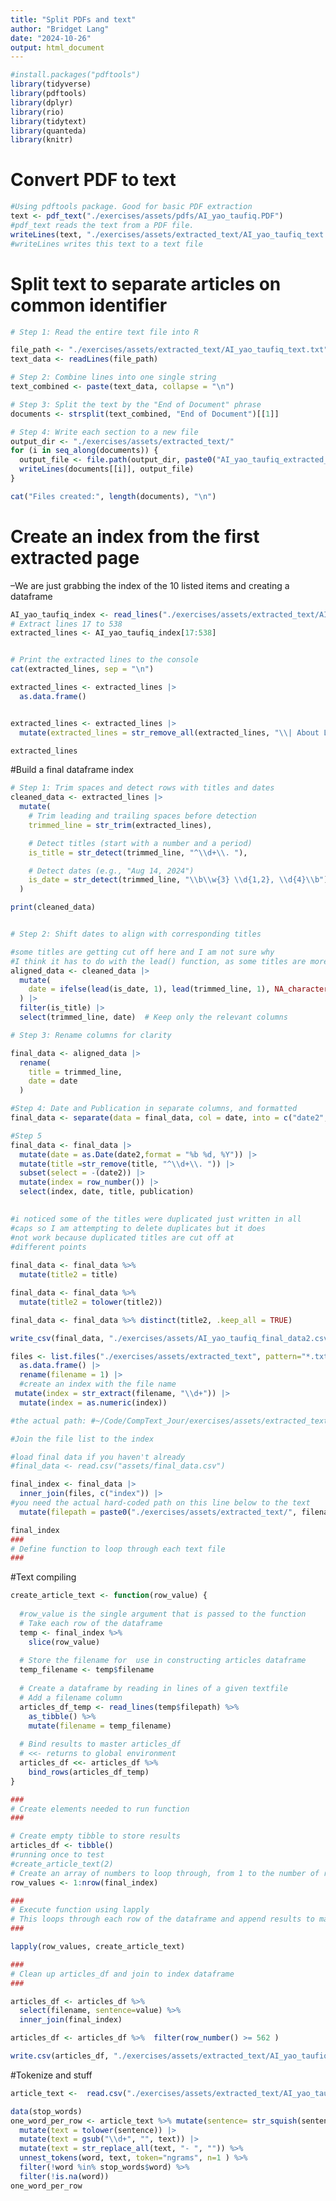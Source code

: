 ```yaml
---
title: "Split PDFs and text"
author: "Bridget Lang"
date: "2024-10-26"
output: html_document
---
```

```r
#install.packages("pdftools")
library(tidyverse)
library(pdftools)
library(dplyr)
library(rio)
library(tidytext)
library(quanteda)
library(knitr)

```

# Convert PDF to text

```r
#Using pdftools package. Good for basic PDF extraction
text <- pdf_text("./exercises/assets/pdfs/AI_yao_taufiq.PDF")
#pdf_text reads the text from a PDF file.
writeLines(text, "./exercises/assets/extracted_text/AI_yao_taufiq_text.txt")
#writeLines writes this text to a text file
```


# Split text to separate articles on common identifier

```r
# Step 1: Read the entire text file into R

file_path <- "./exercises/assets/extracted_text/AI_yao_taufiq_text.txt"
text_data <- readLines(file_path)

# Step 2: Combine lines into one single string
text_combined <- paste(text_data, collapse = "\n")

# Step 3: Split the text by the "End of Document" phrase
documents <- strsplit(text_combined, "End of Document")[[1]]

# Step 4: Write each section to a new file
output_dir <- "./exercises/assets/extracted_text/"
for (i in seq_along(documents)) {
  output_file <- file.path(output_dir, paste0("AI_yao_taufiq_extracted_", i, ".txt"))
  writeLines(documents[[i]], output_file)
}

cat("Files created:", length(documents), "\n")
```

# Create an index from the first extracted page
--We are just grabbing the index of the 10 listed items and creating a dataframe
```r
AI_yao_taufiq_index <- read_lines("./exercises/assets/extracted_text/AI_yao_taufiq_extracted_1.txt")
# Extract lines 17 to 538
extracted_lines <- AI_yao_taufiq_index[17:538]


# Print the extracted lines to the console
cat(extracted_lines, sep = "\n")

extracted_lines <- extracted_lines |> 
  as.data.frame() 


extracted_lines <- extracted_lines |> 
  mutate(extracted_lines = str_remove_all(extracted_lines, "\\| About LexisNexis \\| Privacy Policy \\| Terms & Conditions \\| Copyright © 2020 LexisNexis |"))

extracted_lines
```

#Build a final dataframe index

```r
# Step 1: Trim spaces and detect rows with titles and dates
cleaned_data <- extracted_lines |>
  mutate(
    # Trim leading and trailing spaces before detection
    trimmed_line = str_trim(extracted_lines),  

    # Detect titles (start with a number and a period)
    is_title = str_detect(trimmed_line, "^\\d+\\. "),  

    # Detect dates (e.g., "Aug 14, 2024")
    is_date = str_detect(trimmed_line, "\\b\\w{3} \\d{1,2}, \\d{4}\\b")
  )

print(cleaned_data) 


# Step 2: Shift dates to align with corresponding titles

#some titles are getting cut off here and I am not sure why
#I think it has to do with the lead() function, as some titles are more than one line 
aligned_data <- cleaned_data |>
  mutate(
    date = ifelse(lead(is_date, 1), lead(trimmed_line, 1), NA_character_)  # Shift date to title's row
  ) |>
  filter(is_title) |>
  select(trimmed_line, date)  # Keep only the relevant columns

# Step 3: Rename columns for clarity

final_data <- aligned_data |>
  rename(
    title = trimmed_line,
    date = date
  )

#Step 4: Date and Publication in separate columns, and formatted
final_data <- separate(data = final_data, col = date, into = c("date2", "publication"), sep = "  ", extra = "merge", fill = "right")

#Step 5
final_data <- final_data |>
  mutate(date = as.Date(date2,format = "%b %d, %Y")) |>
  mutate(title =str_remove(title, "^\\d+\\. ")) |>
  subset(select = -(date2)) |>
  mutate(index = row_number()) |>
  select(index, date, title, publication)

 
#i noticed some of the titles were duplicated just written in all 
#caps so I am attempting to delete duplicates but it does
#not work because duplicated titles are cut off at 
#different points
 
final_data <- final_data %>%
  mutate(title2 = title)

final_data <- final_data %>%
  mutate(title2 = tolower(title2))

final_data <- final_data %>% distinct(title2, .keep_all = TRUE)

write_csv(final_data, "./exercises/assets/AI_yao_taufiq_final_data2.csv")

files <- list.files("./exercises/assets/extracted_text", pattern="*.txt") %>% 
  as.data.frame() |> 
  rename(filename = 1) |> 
  #create an index with the file name
 mutate(index = str_extract(filename, "\\d+")) |> 
  mutate(index = as.numeric(index))

#the actual path: #~/Code/CompText_Jour/exercises/assets/extracted_text

#Join the file list to the index

#load final data if you haven't already
#final_data <- read.csv("assets/final_data.csv")

final_index <- final_data |> 
  inner_join(files, c("index")) |> 
#you need the actual hard-coded path on this line below to the text
  mutate(filepath = paste0("./exercises/assets/extracted_text/", filename))

final_index
###
# Define function to loop through each text file 
###
```
#Text compiling
```r
create_article_text <- function(row_value) {
  
  #row_value is the single argument that is passed to the function
  # Take each row of the dataframe
  temp <- final_index %>%
    slice(row_value)
  
  # Store the filename for  use in constructing articles dataframe
  temp_filename <- temp$filename
  
  # Create a dataframe by reading in lines of a given textfile
  # Add a filename column 
  articles_df_temp <- read_lines(temp$filepath) %>%
    as_tibble() %>%
    mutate(filename = temp_filename)
  
  # Bind results to master articles_df
  # <<- returns to global environment
  articles_df <<- articles_df %>%
    bind_rows(articles_df_temp)
}

###
# Create elements needed to run function
###

# Create empty tibble to store results
articles_df <- tibble()
#running once to test
#create_article_text(2) 
# Create an array of numbers to loop through, from 1 to the number of rows in our index dataframe 
row_values <- 1:nrow(final_index)

###
# Execute function using lapply
# This loops through each row of the dataframe and append results to master file
###

lapply(row_values, create_article_text)

###
# Clean up articles_df and join to index dataframe
###

articles_df <- articles_df %>%
  select(filename, sentence=value) %>%
  inner_join(final_index)

articles_df <- articles_df %>%  filter(row_number() >= 562 )

write.csv(articles_df, "./exercises/assets/extracted_text/AI_yao_taufiq.csv")

```
#Tokenize and stuff 
```r

article_text <-  read.csv("./exercises/assets/extracted_text/AI_yao_taufiq.csv")

data(stop_words)
one_word_per_row <- article_text %>% mutate(sentence= str_squish(sentence)) |> 
  mutate(text = tolower(sentence)) |>  
  mutate(text = gsub("\\d+", "", text)) |>
  mutate(text = str_replace_all(text, "- ", "")) %>% 
  unnest_tokens(word, text, token="ngrams", n=1 ) %>%
  filter(!word %in% stop_words$word) %>%
  filter(!is.na(word))
one_word_per_row

```

